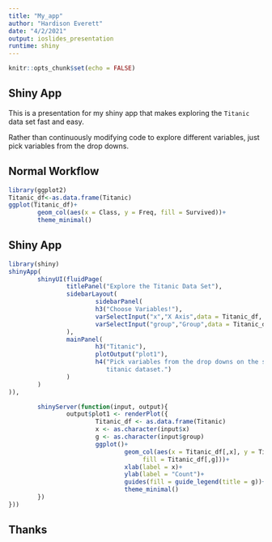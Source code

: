 ```yaml
---
title: "My_app"
author: "Hardison Everett"
date: "4/2/2021"
output: ioslides_presentation
runtime: shiny
---
```


```r
knitr::opts_chunk$set(echo = FALSE)
```

## Shiny App

This is a presentation for my shiny app that makes exploring the `Titanic` data set fast and easy.  

Rather than continuously modifying code to explore different variables, just pick variables 
from the drop downs.

## Normal Workflow

```r
library(ggplot2)
Titanic_df<-as.data.frame(Titanic)
ggplot(Titanic_df)+
        geom_col(aes(x = Class, y = Freq, fill = Survived))+
        theme_minimal()
```

## Shiny App

```r
library(shiny)
shinyApp(
        shinyUI(fluidPage(
                titlePanel("Explore the Titanic Data Set"),
                sidebarLayout(
                        sidebarPanel(
                        h3("Choose Variables!"),
                        varSelectInput("x","X Axis",data = Titanic_df, multiple = FALSE),
                        varSelectInput("group","Group",data = Titanic_df, multiple = FALSE)
                ),
                mainPanel(
                        h3("Titanic"),
                        plotOutput("plot1"),
                        h4("Pick variables from the drop downs on the side panel to explore the
                           titanic dataset.")
                )
        )
)),

        shinyServer(function(input, output){
                output$plot1 <- renderPlot({
                        Titanic_df <- as.data.frame(Titanic)
                        x <- as.character(input$x)
                        g <- as.character(input$group)
                        ggplot()+
                                geom_col(aes(x = Titanic_df[,x], y = Titanic_df$Freq,
                                     fill = Titanic_df[,g]))+
                                xlab(label = x)+
                                ylab(label = "Count")+
                                guides(fill = guide_legend(title = g))+
                                theme_minimal()
        })
}))
```

## Thanks



